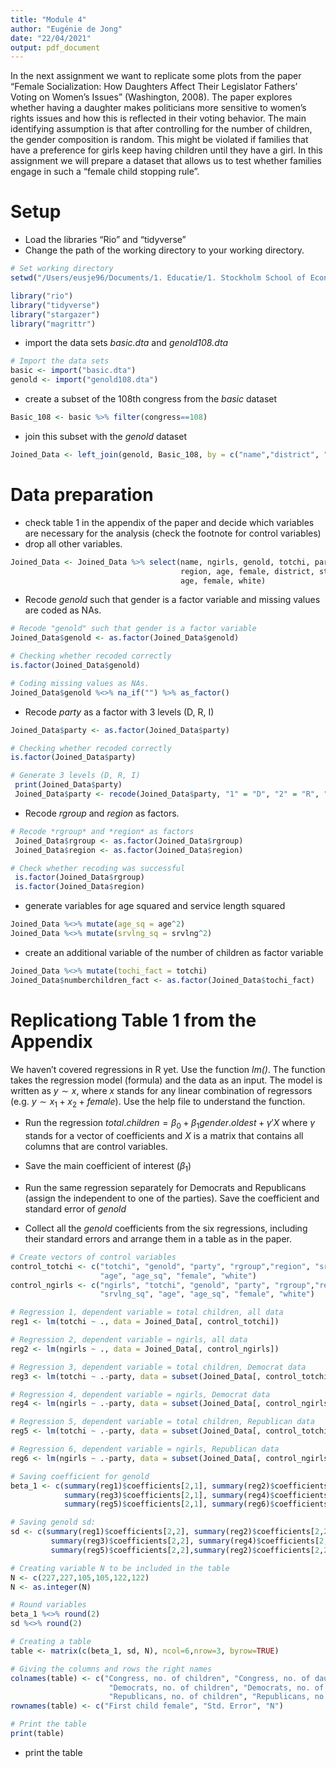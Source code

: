 ```yaml
---
title: "Module 4"
author: "Eugénie de Jong"
date: "22/04/2021"
output: pdf_document
---
```


In the next assignment we want to replicate some plots from the paper "Female Socialization: How Daughters Affect Their Legislator Fathers' Voting on Women's Issues" (Washington, 2008). The paper explores whether having a daughter makes politicians more sensitive to women's rights issues and how this is reflected in their voting behavior. The main identifying assumption is that after controlling for the number of children, the gender composition is random. This might be violated if families that have a preference for girls keep having children until they have a girl. In this assignment we will prepare a dataset that allows us to test whether families engage in such a "female child stopping rule".


# Setup

* Load the libraries "Rio" and "tidyverse"
* Change the path of the working directory to your working directory.

```r
# Set working directory 
setwd("/Users/eusje96/Documents/1. Educatie/1. Stockholm School of Economics/1. Year 1/2. Semester 2/Term 4/Introduction to data-analysis in R/Assignments/Module_4")

library("rio")
library("tidyverse")
library("stargazer")
library("magrittr")
```

* import the data sets *basic.dta* and *genold108.dta*
```r
# Import the data sets
basic <- import("basic.dta")
genold <- import("genold108.dta")
```

* create a subset of the 108th congress from the *basic* dataset
```r
Basic_108 <- basic %>% filter(congress==108)
```

* join this subset with the *genold* dataset
```r
Joined_Data <- left_join(genold, Basic_108, by = c("name","district", "statenam"))
```

# Data preparation

* check table 1 in the appendix of the paper and decide which variables are necessary for the analysis (check the footnote for control variables)
* drop all other variables.
```r
Joined_Data <- Joined_Data %>% select(name, ngirls, genold, totchi, party, rgroup, 
                                      region, age, female, district, statenam, srvlng, 
                                      age, female, white)
```

* Recode *genold* such that gender is a factor variable and missing values are coded as NAs.
```r
# Recode "genold" such that gender is a factor variable 
Joined_Data$genold <- as.factor(Joined_Data$genold)

# Checking whether recoded correctly
is.factor(Joined_Data$genold)

# Coding missing values as NAs.  
Joined_Data$genold %<>% na_if("") %>% as_factor()
```

* Recode *party* as a factor with 3 levels (D, R, I)
```r
Joined_Data$party <- as.factor(Joined_Data$party)

# Checking whether recoded correctly
is.factor(Joined_Data$party)

# Generate 3 levels (D, R, I)
 print(Joined_Data$party)
 Joined_Data$party <- recode(Joined_Data$party, "1" = "D", "2" = "R", "3" = "I")

```

* Recode *rgroup* and *region* as factors.
```r
# Recode *rgroup* and *region* as factors
 Joined_Data$rgroup <- as.factor(Joined_Data$rgroup)
 Joined_Data$region <- as.factor(Joined_Data$region)

# Check whether recoding was successful
 is.factor(Joined_Data$rgroup)
 is.factor(Joined_Data$region)
```

* generate variables for age squared and service length squared
```r
Joined_Data %<>% mutate(age_sq = age^2)
Joined_Data %<>% mutate(srvlng_sq = srvlng^2)
```

* create an additional variable of the number of children as factor variable
```r
Joined_Data %<>% mutate(tochi_fact = totchi)
Joined_Data$numberchildren_fact <- as.factor(Joined_Data$tochi_fact)
```

# Replicationg Table 1 from the Appendix

We haven't covered regressions in R yet. Use the function *lm()*. The function takes the regression model (formula) and the data as an input. The model is written as $y \sim x$, where $x$ stands for any linear combination of regressors (e.g. $y \sim x_1 + x_2 + female$). Use the help file to understand the function.

* Run the regression $total.children = \beta_0 + \beta_1 gender.oldest + \gamma'X$ where $\gamma$ stands for a vector of coefficients and $X$ is a matrix that contains all columns that are control variables.\footnote{This is just a short notation instead of writing the full model with all control variables $totchi = \beta_0 + \beta_1 genold + \gamma_1 age + \gamma_2 age^2 + \gamma_3 Democrat + ... + \epsilon$ which quickly gets out of hand for large models.}

* Save the main coefficient of interest ($\beta_1$)
* Run the same regression separately for Democrats and Republicans (assign the independent to one of the parties). Save the coefficient and standard error of *genold*
* Collect all the *genold* coefficients from the six regressions, including their standard errors and arrange them in a table as in the paper.

```r
# Create vectors of control variables
control_totchi <- c("totchi", "genold", "party", "rgroup","region", "srvlng", "srvlng_sq", 
                    "age", "age_sq", "female", "white")
control_ngirls <- c("ngirls", "totchi", "genold", "party", "rgroup","region", "srvlng", 
                    "srvlng_sq", "age", "age_sq", "female", "white")

# Regression 1, dependent variable = total children, all data
reg1 <- lm(totchi ~ ., data = Joined_Data[, control_totchi])

# Regression 2, dependent variable = ngirls, all data
reg2 <- lm(ngirls ~ ., data = Joined_Data[, control_ngirls])

# Regression 3, dependent variable = total children, Democrat data
reg3 <- lm(totchi ~ .-party, data = subset(Joined_Data[, control_totchi], party=! "R"))

# Regression 4, dependent variable = ngirls, Democrat data
reg4 <- lm(ngirls ~ .-party, data = subset(Joined_Data[, control_ngirls], party=! "R"))

# Regression 5, dependent variable = total children, Republican data
reg5 <- lm(totchi ~ .-party, data = subset(Joined_Data[, control_totchi], party= "R"))

# Regression 6, dependent variable = ngirls, Republican data
reg6 <- lm(ngirls ~ .-party, data = subset(Joined_Data[, control_ngirls], party= "R"))

# Saving coefficient for genold
beta_1 <- c(summary(reg1)$coefficients[2,1], summary(reg2)$coefficients[2,1], 
            summary(reg3)$coefficients[2,1], summary(reg4)$coefficients[2,1], 
            summary(reg5)$coefficients[2,1], summary(reg6)$coefficients[2,1])

# Saving genold sd:
sd <- c(summary(reg1)$coefficients[2,2], summary(reg2)$coefficients[2,2],
         summary(reg3)$coefficients[2,2], summary(reg4)$coefficients[2,2],
         summary(reg5)$coefficients[2,2],summary(reg2)$coefficients[2,2])

# Creating variable N to be included in the table 
N <- c(227,227,105,105,122,122)
N <- as.integer(N)

# Round variables
beta_1 %<>% round(2)
sd %<>% round(2)

# Creating a table 
table <- matrix(c(beta_1, sd, N), ncol=6,nrow=3, byrow=TRUE)

# Giving the columns and rows the right names 
colnames(table) <- c("Congress, no. of children", "Congress, no. of daughters", 
                      "Democrats, no. of children", "Democrats, no. of daughters",
                      "Republicans, no. of children", "Republicans, no. of daughters")
rownames(table) <- c("First child female", "Std. Error", "N")

# Print the table 
print(table)

```


* print the table